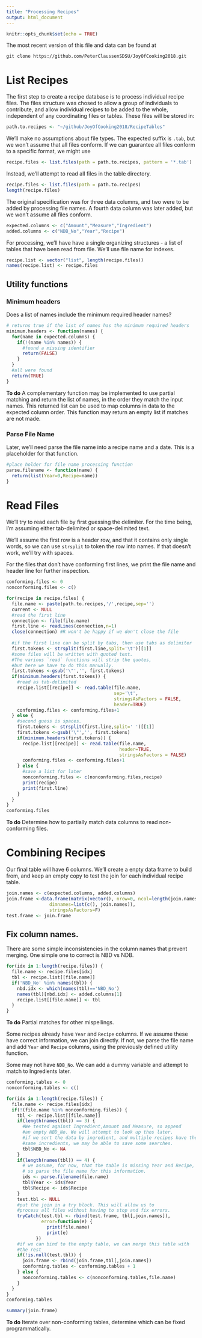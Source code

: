 ```yaml
---
title: "Processing Recipes"
output: html_document
---
```



```r
knitr::opts_chunk$set(echo = TRUE)
```

The most recent version of this file and data can be found at
```
git clone https://github.com/PeterClaussenSDSU/JoyOfCooking2018.git
```

# List Recipes

The first step to create a recipe database is to process individual recipe files. The files structure was chosed to allow a group of individuals to contribute, and allow individual recipes to be added to the whole, independent of any coordinating files or tables. These files will be stored in:
```r
path.to.recipes <- "~/github/JoyOfCooking2018/RecipeTables"
```


We'll make no assumptions about file types. The expected suffix is `.tab`, but we won't assume that all files conform. If we can guarantee all files conform to a specific format, we might use
```r
recipe.files <- list.files(path = path.to.recipes, pattern = '*.tab')
```

Instead, we'll attempt to read all files in the table directory.

```r
recipe.files <- list.files(path = path.to.recipes)
length(recipe.files)
```

The original specification was for three data columns, and two were to be added by processing file names. A fourth data column was later added, but we won't assume all files conform.

```r
expected.columns <- c("Amount","Measure","Ingredient")
added.columns <- c("NDB_No","Year","Recipe")
```

For processing, we'll have have a single organizing structures - a list of tables that have been read from file. We'll use file name for indexes.

```r
recipe.list <- vector("list", length(recipe.files))
names(recipe.list) <- recipe.files
```

## Utility functions

### Minimum headers

Does a list of names include the minimum required header names?

```r
# returns true if the list of names has the minimum required headers
minimum.headers <- function(names) {
  for(name in expected.columns) {
    if(!(name %in% names)) {
      #found a missing identifier
      return(FALSE)
    }
  }
  #all were found
  return(TRUE)
}
```

**To do** A complementary function may be implemented to use partial matching and return the list of names, in the order they match the input names. This returned list can be used to map columns in data to the expected column order. This function may return an empty list if matches are not made.

### Parse File Name

Later, we'll need parse the file name into a recipe name and a date. This is a placeholder for that function.

```r
#place holder for file name processing function
parse.filename <- function(name) {
  return(list(Year=0,Recipe=name))
}
```

# Read Files

We'll try to read each file by first guessing the delimiter. For the time being, I'm assuming either tab-delimited or space-delimited text. 

We'll assume the first row is a header row, and that it contains only single words, so we can use `strsplit` to token the row into names. If that doesn't work, we'll try with spaces. 

For the files that don't have conforming first lines, we print the file name and header line for further inspection.

```r
conforming.files <- 0
nonconforming.files <- c()

for(recipe in recipe.files) {
  file.name <- paste(path.to.recipes,'/',recipe,sep='')
  current <- NULL
  #read the first line
  connection <- file(file.name)
  first.line <- readLines(connection,n=1)
  close(connection) #R won't be happy if we don't close the file
  
  #if the first line can be split by tabs, then use tabs as delimiter
  first.tokens <- strsplit(first.line,split='\t')[[1]]
  #some files will be written with quoted text. 
  #The various `read` functions will strip the quotes, 
  #but here we have to do this manually.
  first.tokens <-gsub('\"','', first.tokens)
  if(minimum.headers(first.tokens)) {
    #read as tab-delimited 
    recipe.list[[recipe]] <- read.table(file.name,
                                        sep='\t',
                                        stringsAsFactors = FALSE,
                                        header=TRUE)
    conforming.files <- conforming.files+1
  } else {
    #second guess is spaces.
    first.tokens <- strsplit(first.line,split=' ')[[1]]
    first.tokens <-gsub('\"','', first.tokens)
    if(minimum.headers(first.tokens)) {
      recipe.list[[recipe]] <- read.table(file.name,
                                          header=TRUE,
                                          stringsAsFactors = FALSE)
      conforming.files <- conforming.files+1
    } else {
      #save a list for later
      nonconforming.files <- c(nonconforming.files,recipe)
      print(recipe)
      print(first.line)
    }
  }
}
conforming.files
```

**To do** Determine how to partially match data columns to read non-conforming files.

# Combining Recipes

Our final table will have 6 columns. We'll create a enpty data frame to build from, and keep an empty copy to test the join for each individual recipe table.

```r
join.names <- c(expected.columns, added.columns)
join.frame <-data.frame(matrix(vector(), nrow=0, ncol=length(join.names),
                dimnames=list(c(), join.names)),
                stringsAsFactors=F)
test.frame <- join.frame
```


## Fix column names.

There are some simple inconsistencies in the column names that prevent merging. One simple one to correct is NBD vs NDB.

```r
for(idx in 1:length(recipe.files)) {
  file.name <- recipe.files[idx]
  tbl <- recipe.list[[file.name]]
  if('NBD_No' %in% names(tbl)) {
    nbd.idx <- which(names(tbl)=='NBD_No')
    names(tbl)[nbd.idx] <- added.columns[1]
    recipe.list[[file.name]] <- tbl
  }
}
```

**To do** Partial matches for other mispellings.


Some recipes already have `Year` and `Recipe` columns. If we assume these have correct information, we can join directly. If not, we parse the file name and add `Year` and `Recipe` columns, using the previously defined utility function.


Some may not have `NDB_No`. We can add a dummy variable and attempt to match to Ingredients later.


```r
conforming.tables <- 0
nonconforming.tables <- c()

for(idx in 1:length(recipe.files)) {
  file.name <- recipe.files[idx]
  if(!(file.name %in% nonconforming.files)) {
    tbl <- recipe.list[[file.name]]
    if(length(names(tbl)) == 3) {
      #We tested against Ingredient,Amount and Measure, so append
      #an empty NBD_No. We will attempt to look up thos later.
      #if we sort the data by ingredient, and multiple recipes have the 
      #same incredients, we may be able to save some searches.
      tbl$NBD_No <- NA
    }
    if(length(names(tbl)) == 4) {
      # we assume, for now, that the table is missing Year and Recipe,
      # so parse the file name for this information.
      ids <- parse.filename(file.name)
      tbl$Year <- ids$Year
      tbl$Recipe <- ids$Recipe
    }
    test.tbl <- NULL
    #put the join in a try block. This will allow us to
    #process all files without having to stop and fix errors.
    tryCatch(test.tbl <- rbind(test.frame, tbl[,join.names]),
             error=function(e) {
               print(file.name)
               print(e)
           })
    #if we can bind to the empty table, we can merge this table with
    #the rest
    if(!is.null(test.tbl)) {
      join.frame <- rbind(join.frame,tbl[,join.names])
      conforming.tables <- conforming.tables + 1
    } else {
      nonconforming.tables <- c(nonconforming.tables,file.name)
    }
  }
}
conforming.tables
```

```r
summary(join.frame)
```

**To do** 
Iterate over non-conforming tables, determine which can be fixed programmatically.